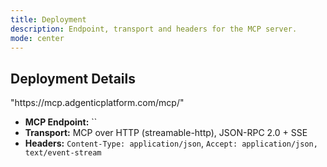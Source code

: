 ```yaml
---
title: Deployment
description: Endpoint, transport and headers for the MCP server.
mode: center
---
```


## Deployment Details
<ParamField path="MCP Endpoint">
  "https://mcp.adgenticplatform.com/mcp/"
</ParamField>

- **MCP Endpoint:** ``
- **Transport:** MCP over HTTP (streamable-http), JSON-RPC 2.0 + SSE
- **Headers:** `Content-Type: application/json`, `Accept: application/json, text/event-stream`
